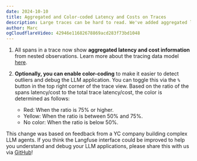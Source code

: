 ```yaml
---
date: 2024-10-10
title: Aggregated and Color-coded Latency and Costs on Traces
description: Large traces can be hard to read. We've added aggregated latency and cost information to the every span level to make it easier to spot outliers and debug the LLM application.
author: Marc
ogCloudflareVideo: 42946e11682678869acd283f73bd1048
---
```



<ChangelogHeader />

1. All spans in a trace now show **aggregated latency and cost information** from nested observations. Learn more about the tracing data model [here](/docs/tracing).

2. **Optionally, you can enable color-coding** to make it easier to detect outliers and debug the LLM application. You can toggle this via the `%` button in the top right corner of the trace view. Based on the ratio of the spans latency/cost to the total trace latency/cost, the color is determined as follows:

   - Red: When the ratio is 75% or higher.
   - Yellow: When the ratio is between 50% and 75%.
   - No color: When the ratio is below 50%.

This change was based on feedback from a YC company building complex LLM agents. If you think the Langfuse interface could be improved to help you understand and debug your LLM applications, please share this with us via [GitHub](/ideas)!
